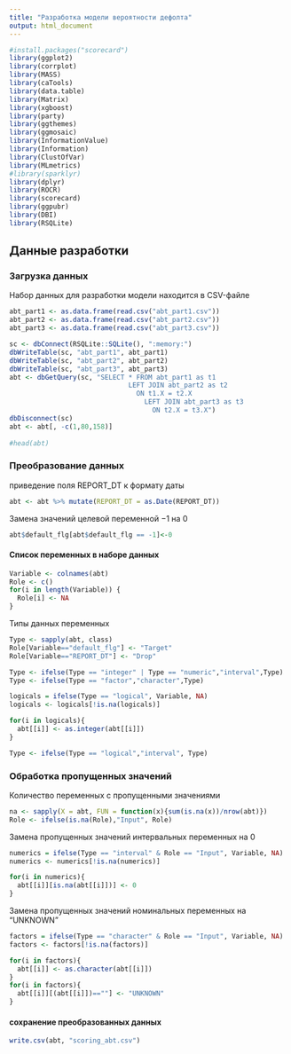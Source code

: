 ---
title: "Разработка модели вероятности дефолта"
output: html_document
---

```{r message=FALSE, warning=FALSE, paged.print=FALSE}
#install.packages("scorecard")
library(ggplot2)
library(corrplot)
library(MASS)
library(caTools)
library(data.table)
library(Matrix)
library(xgboost)
library(party)
library(ggthemes)
library(ggmosaic) 
library(InformationValue)
library(Information)
library(ClustOfVar)
library(MLmetrics)
#library(sparklyr)
library(dplyr)
library(ROCR)
library(scorecard)
library(ggpubr)
library(DBI)
library(RSQLite)
```
## Данные разработки

### Загрузка данных

Набор данных для разработки модели находится в CSV-файле
```{r}

abt_part1 <- as.data.frame(read.csv("abt_part1.csv"))
abt_part2 <- as.data.frame(read.csv("abt_part2.csv"))
abt_part3 <- as.data.frame(read.csv("abt_part3.csv"))

sc <- dbConnect(RSQLite::SQLite(), ":memory:")
dbWriteTable(sc, "abt_part1", abt_part1)
dbWriteTable(sc, "abt_part2", abt_part2)
dbWriteTable(sc, "abt_part3", abt_part3)
abt <- dbGetQuery(sc, "SELECT * FROM abt_part1 as t1
                              LEFT JOIN abt_part2 as t2
                                ON t1.X = t2.X
                                  LEFT JOIN abt_part3 as t3
                                    ON t2.X = t3.X")
dbDisconnect(sc)
abt <- abt[, -c(1,80,158)]
                    
#head(abt)
```


### Преобразование данных

приведение поля REPORT_DT к формату даты
```{r}
abt <- abt %>% mutate(REPORT_DT = as.Date(REPORT_DT))
```

Замена значений целевой переменной $-1$ на $0$
```{r}
abt$default_flg[abt$default_flg == -1]<-0
```

#### Список переменных в наборе данных
```{r}
Variable <- colnames(abt)
Role <- c()
for(i in length(Variable)) {
  Role[i] <- NA
}
```

Типы данных переменных
```{r}
Type <- sapply(abt, class)
Role[Variable=="default_flg"] <- "Target"
Role[Variable=="REPORT_DT"] <- "Drop"

Type <- ifelse(Type == "integer" | Type == "numeric","interval",Type)
Type <- ifelse(Type == "factor","character",Type)

logicals = ifelse(Type == "logical", Variable, NA)
logicals <- logicals[!is.na(logicals)]

for(i in logicals){
  abt[[i]] <- as.integer(abt[[i]])
}

Type <- ifelse(Type == "logical","interval", Type)
```


### Обработка пропущенных значений
Количество переменных с пропущенными значениями
```{r}
na <- sapply(X = abt, FUN = function(x){sum(is.na(x))/nrow(abt)})
Role <- ifelse(is.na(Role),"Input", Role)
```


Замена пропущенных значений интервальных переменных на 0
```{r}
numerics = ifelse(Type == "interval" & Role == "Input", Variable, NA)
numerics <- numerics[!is.na(numerics)]

for(i in numerics){
  abt[[i]][is.na(abt[[i]])] <- 0
}
```

Замена пропущенных значений номинальных переменных на "UNKNOWN"
```{r}
factors = ifelse(Type == "character" & Role == "Input", Variable, NA)
factors <- factors[!is.na(factors)]

for(i in factors){
  abt[[i]] <- as.character(abt[[i]])
}
for(i in factors){
  abt[[i]][(abt[[i]])==""] <- "UNKNOWN"
}
```


#### сохранение преобразованных данных
```{r}
write.csv(abt, "scoring_abt.csv")
```